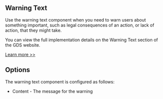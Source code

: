 
<Meta title="Components/Warning/Information" />

<h2>Warning Text</h2>

<p>
  Use the warning text component when you need to warn users about something
  important, such as legal consequences of an action, or lack of action, that
  they might take.
</p>

<p>
  You can view the full implementation details on the Warning Text section of
  the GDS website.
</p>

<a href="https://design-system.service.gov.uk/components/warning-text/" target="_blank" rel="noreferrer">
  Learn more >>
</a>

<h2>Options</h2>

<p>The warning text component is configured as follows:</p>

<ul>
  <li>Content - The message for the warning</li>
</ul>
